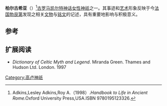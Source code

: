 {{expand|time=2013-12-02T10:55:06+00:00}}
{{Infobox deity|type=Irish
| Name = 柏尔古希亚
| god_of = 繁荣女神
| consort =[[乌库埃提斯|乌库埃提斯]]

}}
'''柏尔古希亚'''（{{lang-en|Bergusia}}）<ref>Adkins,Lesley Adkins,Roy A.（1998）.''Handbook to Life in Ancient Rome''.Oxford University Press,USA.ISBN 9780195123326.</ref>[[古罗马|古罗马]][[凯尔特|凯尔特]][[神话|神话]][[女性|女性]][[神祇|神祇]]之一。其事迹和[[艺术|艺术]]形象反映于今[[法国|法国]][[勃艮第|勃艮第]]发现之相关[[文物|文物]]与[[铭文|铭文]]的记述，具有重要地影响与积极意义。

== 参考 ==
{{reflist}}

== 扩展阅读 ==
*''Dictionary of Celtic Myth and Legend''. Miranda Green. Thames and Hudson Ltd. London. 1997

[[Category:高卢神祇|Category:高卢神祇]]


{{Gaulish-Brythonic mythology}}{{古罗马小作品}}